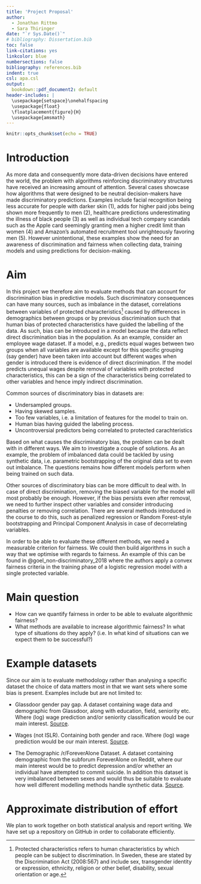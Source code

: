 ```yaml
---
title: 'Project Proposal'
author:
  - Jonathan Rittmo
  - Sara Thiringer
date: "`r Sys.Date()`"
# bibliography: Dissertation.bib
toc: false
link-citations: yes
linkcolor: blue
numbersections: false
bibliography: references.bib
indent: true
csl: apa.csl
output: 
  bookdown::pdf_document2: default
header-includes: |
  \usepackage{setspace}\onehalfspacing
  \usepackage{float}
  \floatplacement{figure}{H}
  \usepackage{amsmath}
---
```



```r
knitr::opts_chunk$set(echo = TRUE)
```

# Introduction

As more data and consequently more data-driven decisions have entered the world,
the problem with algorithms reinforcing discriminatory structures have received
an increasing amount of attention. Several cases showcase how algorithms that
were designed to be neutral decision-makers have made discriminatory
predictions. Examples include facial recognition being less accurate for people
with darker skin (1), adds for higher paid jobs being shown more frequently to
men (2), healthcare predictions underestimating the illness of black people (3)
as well as individual tech company scandals such as the Apple card seemingly
granting men a higher credit limit than women (4) and Amazon’s automated
recruitment tool unrighteously favoring men (5). However unintentional, these
examples show the need for an awareness of discrimination and fairness when
collecting data, training models and using predictions for decision-making.

# Aim

In this project we therefore aim to evaluate methods that can account for
discrimination bias in predictive models. Such discriminatory consequences can
have many sources, such as imbalance in the dataset, correlations between
variables of protected characteristics^[Protected characteristics refers to
human characteristics by which people can be subject to discrimination. In
Sweden, these are stated by the Discrimination Act (2008:567) and include sex,
transgender identity or expression, ethnicity, religion or other belief,
disability, sexual orientation or age.] caused by differences in demographics
between groups or by previous discrimination such that human bias of protected
characteristics have guided the labelling of the data. As such, bias can be
introduced in a model because the data reflect direct discrimination bias in the
population. As an example, consider an employee wage dataset. If a model, e.g.,
predicts equal wages between two groups when all variables are available except
for this specific grouping (say gender) have been taken into account but
different wages when gender is introduced there is evidence of direct
discrimination. If the model predicts unequal wages despite removal of variables
with protected characteristics, this can be a sign of the characteristics being
correlated to other variables and hence imply indirect discrimination.

Common sources of discriminatory bias in datasets are:

* Undersampled groups.
* Having skewed samples.
* Too few variables, i.e. a limitation of features for the model to train on.
* Human bias having guided the labeling process.
* Uncontroversial predictors being correlated to protected carachteristics

Based on what causes the discriminatory bias, the problem can be dealt with in
different ways. We aim to investigate a couple of solutions. As an example, the
problem of imbalanced data could be tackled by using synthetic data, i.e.
parametric bootstrapping of the original data set to even out imbalance. The
questions remains how different models perform when being trained on such data.

Other sources of discriminatory bias can be more difficult to deal with. In case
of direct discrimination, removing the biased variable for the model will most
probably be enough. However, if the bias persists even after removal, we need to
further inspect other variables and consider introducing penalties or removing
correlation. There are several methods introduced in the course to do this, such
as penalized regression or Random Forest-style bootstrapping and Principal
Component Analysis in case of decorrelating variables.

In order to be able to evaluate these different methods, we need a measurable
criterion for fairness. We could then build algorithms in such a way that
we optimise with regards to fairness. An example of this can be found in
@goel_non-discriminatory_2018 where the authors apply a convex fairness criteria
in the training phase of a logistic regression model with a single protected variable.

# Main question

* How can we quantify fairness in order to be able to evaluate algorithmic fairness?
* What methods are available to increase algorithmic fairness? In what type of
  situations do they apply? (i.e. In what kind of situations can we expect them to
  be successful?)

# Example datasets

Since our aim is to evaluate methodology rather than analysing a specific dataset
the choice of data matters most in that we want sets where some bias is present.
Examples include but are not limited to:

* Glassdoor gender pay gap. A dataset containing wage data and demographic
  from Glassdoor, along with education, field, seniority etc. Where (log) wage prediction
  and/or seniority classification would be our main interest. 
  [Source](https://www.kaggle.com/nilimajauhari/glassdoor-analyze-gender-pay-gap).

* Wages (not ISLR). Containing both gender and race. Where (log) wage prediction
  would be our main interest. [Source](https://www.kaggle.com/ljanjughazyan/wages).

* The Demographic /r/ForeverAlone Dataset. A dataset containing demographic
  from the subforum ForeverAlone on Reddit, where our main interest
  would be to predict depression and/or whether an individual have attempted to
  commit suicide. In addition this dataset is very imbalanced between sexes
  and would thus be suitable to evaluate how well different modelling methods
  handle synthetic data.
  [Source](https://www.kaggle.com/kingburrito666/the-demographic-rforeveralone-dataset).

# Approximate distribution of effort

We plan to work together on both statistical analysis and report writing. We
have set up a repository on GitHub in order to collaborate efficiently.

